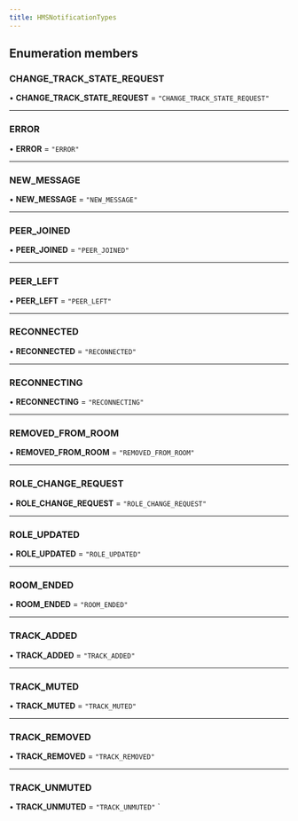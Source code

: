 ```yaml
---
title: HMSNotificationTypes
---
```


## Enumeration members

### CHANGE_TRACK_STATE_REQUEST

• **CHANGE_TRACK_STATE_REQUEST** = `"CHANGE_TRACK_STATE_REQUEST"`

---

### ERROR

• **ERROR** = `"ERROR"`

---

### NEW_MESSAGE

• **NEW_MESSAGE** = `"NEW_MESSAGE"`

---

### PEER_JOINED

• **PEER_JOINED** = `"PEER_JOINED"`

---

### PEER_LEFT

• **PEER_LEFT** = `"PEER_LEFT"`

---

### RECONNECTED

• **RECONNECTED** = `"RECONNECTED"`

---

### RECONNECTING

• **RECONNECTING** = `"RECONNECTING"`

---

### REMOVED_FROM_ROOM

• **REMOVED_FROM_ROOM** = `"REMOVED_FROM_ROOM"`

---

### ROLE_CHANGE_REQUEST

• **ROLE_CHANGE_REQUEST** = `"ROLE_CHANGE_REQUEST"`

---

### ROLE_UPDATED

• **ROLE_UPDATED** = `"ROLE_UPDATED"`

---

### ROOM_ENDED

• **ROOM_ENDED** = `"ROOM_ENDED"`

---

### TRACK_ADDED

• **TRACK_ADDED** = `"TRACK_ADDED"`

---

### TRACK_MUTED

• **TRACK_MUTED** = `"TRACK_MUTED"`

---

### TRACK_REMOVED

• **TRACK_REMOVED** = `"TRACK_REMOVED"`

---

### TRACK_UNMUTED

• **TRACK_UNMUTED** = `"TRACK_UNMUTED"`
`

